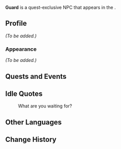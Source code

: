 {{Meta
<!-- Remove this template after adding the missing info -->
|missing_NPC_picture  = yes
|missing_NPC_profile  = yes
}}
{{Character Infobox
|type             = Quest NPC
|title            = Guard
|name             = Guard
|image            = NPC Guard (3).png
|region           = Fontaine
|location         = Fontaine
|affiliation      = 

|voiceEN          = 
|voiceCN          = 
|voiceJP          = 
|voiceKR          = 
}}
'''Guard''' is a quest-exclusive NPC that appears in the {{Quest|Cataclysm's Quickening}}.
<!--
==Location==
-->
==Profile==
<!--Detailed story/lore information goes here.-->
''(To be added.)''

===Appearance===
<!--Keep appearance section short and concise. Limit to 2 paragraphs with 3-4 sentences each.-->
''(To be added.)''

==Quests and Events==
{{Quests and Events}}

==Idle Quotes==
{{Dialogue Start}}
: {{DIcon|Idle}} {{A|vo fdaq108 30 prisonguards3 01.ogg}} What are you waiting for?
{{Dialogue End}}
<!--
==Dialogue==
{{Dialogue Start}}
:'''Guard:''' 
{{Dialogue End}}
-->
==Other Languages==
{{Other Languages|Guard (1)}}

==Change History==
{{Change History|4.1}}